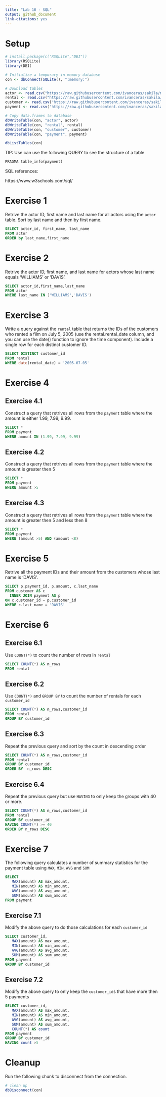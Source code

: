 ```yaml
---
title: "Lab 10 - SQL"
output: github_document
link-citations: yes
---
```


# Setup

```r
# install.package(c("RSQLite","DBI"))
library(RSQLite)
library(DBI)

# Initialize a temporary in memory database
con <- dbConnect(SQLite(), ":memory:")

# Download tables
actor <- read.csv("https://raw.githubusercontent.com/ivanceras/sakila/master/csv-sakila-db/actor.csv")
rental <- read.csv("https://raw.githubusercontent.com/ivanceras/sakila/master/csv-sakila-db/rental.csv")
customer <- read.csv("https://raw.githubusercontent.com/ivanceras/sakila/master/csv-sakila-db/customer.csv")
payment <- read.csv("https://raw.githubusercontent.com/ivanceras/sakila/master/csv-sakila-db/payment_p2007_01.csv")

# Copy data.frames to database
dbWriteTable(con, "actor", actor)
dbWriteTable(con, "rental", rental)
dbWriteTable(con, "customer", customer)
dbWriteTable(con, "payment", payment)
```

```r
dbListTables(con)
```

TIP: Use can use the following QUERY to see the structure of a table

```sql
PRAGMA table_info(payment)
```

SQL references:

https://www.w3schools.com/sql/

# Exercise 1

Retrive the actor ID, first name and last name for all actors using the `actor` table. Sort by last name and then by first name.

```sql
SELECT actor_id, first_name, last_name
FROM actor
ORDER by last_name,first_name
```

# Exercise 2

Retrive the actor ID, first name, and last name for actors whose last name equals 'WILLIAMS' or 'DAVIS'.

```sql
SELECT actor_id,first_name,last_name
FROM actor
WHERE last_name IN ('WILLIAMS','DAVIS') 

```


# Exercise 3

Write a query against the `rental` table that returns the IDs of the customers who rented a film on July 5, 2005 (use the rental.rental_date column, and you can use the date() function to ignore the time component). Include a single row for each distinct customer ID. 
```sql
SELECT DISTINCT customer_id
FROM rental
WHERE date(rental_date) = '2005-07-05'
```

# Exercise 4

## Exercise 4.1

Construct a query that retrives all rows from the `payment` table where the amount is either 1.99, 7.99, 9.99.

```sql
SELECT *
FROM payment
WHERE amount IN (1.99, 7.99, 9.99)
```

## Exercise 4.2

Construct a query that retrives all rows from the `payment` table where the amount is greater then 5

```sql
SELECT *
FROM payment
WHERE amount >5
```

## Exercise 4.3

Construct a query that retrives all rows from the `payment` table where the amount is greater then 5 and less then 8

```sql
SELECT *
FROM payment
WHERE (amount >5) AND (amount <8)
```


# Exercise 5

Retrive all the payment IDs and their amount from the customers whose last name is 'DAVIS'.

```sql
SELECT p.payment_id, p.amount, c.last_name
FROM customer AS c
  INNER JOIN payment AS p
ON c.customer_id = p.customer_id
WHERE c.last_name = 'DAVIS'
```

# Exercise 6

## Exercise 6.1

Use `COUNT(*)` to count the number of rows in `rental`

```sql
SELECT COUNT(*) AS n_rows
FROM rental
```

## Exercise 6.2

Use `COUNT(*)` and `GROUP BY` to count the number of rentals for each `customer_id`

```sql
SELECT COUNT(*) AS n_rows,customer_id
FROM rental
GROUP BY customer_id
```
## Exercise 6.3

Repeat the previous query and sort by the count in descending order

```sql
SELECT COUNT(*) AS n_rows,customer_id
FROM rental
GROUP BY customer_id
ORDER BY  n_rows DESC
```

## Exercise 6.4

Repeat the previous query but use `HAVING` to only keep the groups with 40 or more.

```sql
SELECT COUNT(*) AS n_rows,customer_id
FROM rental
GROUP BY customer_id
HAVING COUNT(*) >= 40
ORDER BY n_rows DESC
```

# Exercise 7

The following query calculates a number of summary statistics for the payment table using `MAX`, `MIN`, `AVG` and `SUM`

```sql
SELECT 
   MAX(amount) AS max_amount,
   MIN(amount) AS min_amount,
   AVG(amount) AS avg_amount,
   SUM(amount) AS sum_amount
FROM payment
```

## Exercise 7.1

Modify the above query to do those calculations for each `customer_id`

```sql
SELECT customer_id,
   MAX(amount) AS max_amount,
   MIN(amount) AS min_amount,
   AVG(amount) AS avg_amount,
   SUM(amount) AS sum_amount
FROM payment
GROUP BY customer_id
```
## Exercise 7.2

Modify the above query to only keep the `customer_id`s that have more then 5 payments

```sql
SELECT customer_id,
   MAX(amount) AS max_amount,
   MIN(amount) AS min_amount,
   AVG(amount) AS avg_amount,
   SUM(amount) AS sum_amount,
   COUNT(*) AS count
FROM payment
GROUP BY customer_id
HAVING count >5
```
# Cleanup

Run the following chunk to disconnect from the connection.

```r
# clean up
dbDisconnect(con)
```








